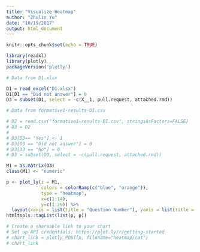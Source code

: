 ```yaml
---
title: "Visualize Heatmap"
author: "Zhulin Yu"
date: "10/19/2017"
output: html_document
---
```


```r
knitr::opts_chunk$set(echo = TRUE)
```

```r
library(readxl)
library(plotly)
packageVersion('plotly')
```
```r
# Data from D1.xlsx

D1 = read_excel("D1.xlsx")
D1[D1 == "Did not answer"] = 0
D3 = subset(D1, select = -c(X__1, pull.request, attached.rmd))

# Data from formative1-results-DI.csv

# D2 = read.csv("formative1-results-DI.csv", stringsAsFactors=FALSE)
# D3 = D2
# 
# D3[D3== "Yes"] <- 1
# D3[D3 == "Did not answer"] = 0
# D3[D3 == "No"] = 0
# D3 = subset(D3, select = -c(pull.request, attached.rmd))

M1 = as.matrix(D3)
class(M1) <- "numeric"
```

```r
p <- plot_ly(z = M1, 
             colors = colorRamp(c("blue", "orange")), 
             type = "heatmap", 
             x=c(1:14), 
             y=c(1:29)) %>%
  layout(xaxis = list(title = "Question Number"), yaxis = list(title = "Student ID"))
htmltools::tagList(list(p, p))

# Create a shareable link to your chart
# Set up API credentials: https://plot.ly/r/getting-started
# chart_link = plotly_POST(p, filename="heatmap/cat")
# chart_link
```